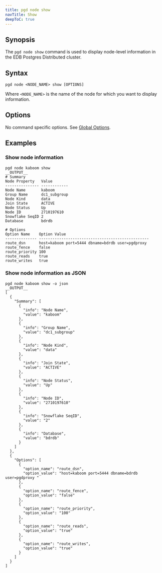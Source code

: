 ```yaml
---
title: pgd node show
navTitle: Show
deepToC: true
---
```


## Synopsis

The `pgd node show` command is used to display node-level information in the EDB Postgres Distributed cluster.

## Syntax

```plaintext
pgd node <NODE_NAME> show [OPTIONS]
```

Where `<NODE_NAME>` is the name of the node for which you want to display information.

## Options

No command specific options. See [Global Options](/pgd/5.9/cli/command_ref/#global-options).

## Examples

### Show node information

```shell
pgd node kaboom show
__OUTPUT__
# Summary
Node Property   Value       
--------------- ------------
Node Name       kaboom      
Group Name      dc1_subgroup
Node Kind       data        
Join State      ACTIVE      
Node Status     Up          
Node ID         2710197610  
Snowflake SeqID 2           
Database        bdrdb       

# Options
Option Name    Option Value                                     
-------------- -------------------------------------------------
route_dsn      host=kaboom port=5444 dbname=bdrdb user=pgdproxy 
route_fence    false                                            
route_priority 100                                              
route_reads    true                                             
route_writes   true   
```

### Show node information as JSON

```shell
pgd node kaboom show -o json
__OUTPUT__
[
  {
    "Summary": [
      {
        "info": "Node Name",
        "value": "kaboom"
      },
      {
        "info": "Group Name",
        "value": "dc1_subgroup"
      },
      {
        "info": "Node Kind",
        "value": "data"
      },
      {
        "info": "Join State",
        "value": "ACTIVE"
      },
      {
        "info": "Node Status",
        "value": "Up"
      },
      {
        "info": "Node ID",
        "value": "2710197610"
      },
      {
        "info": "Snowflake SeqID",
        "value": "2"
      },
      {
        "info": "Database",
        "value": "bdrdb"
      }
    ]
  },
  {
    "Options": [
      {
        "option_name": "route_dsn",
        "option_value": "host=kaboom port=5444 dbname=bdrdb user=pgdproxy "
      },
      {
        "option_name": "route_fence",
        "option_value": "false"
      },
      {
        "option_name": "route_priority",
        "option_value": "100"
      },
      {
        "option_name": "route_reads",
        "option_value": "true"
      },
      {
        "option_name": "route_writes",
        "option_value": "true"
      }
    ]
  }
]
```

